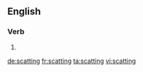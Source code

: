 ==English==

===Verb===
{{head|en}}

# {{present participle of|scat}}

[[de:scatting]]
[[fr:scatting]]
[[ta:scatting]]
[[vi:scatting]]